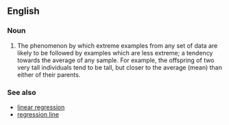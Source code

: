 ==English==

===Noun===
{{en-noun|regressions to the mean|head=[[regression]] [[to]] [[the]] [[mean]]}}

# {{statistics}} The phenomenon by which extreme examples from any set of data are likely to be followed by examples which are less extreme; a tendency towards the average of any sample.  For example, the offspring of two very tall individuals tend to be tall, but closer to the average (mean) than either of their parents.

===See also===
* [[linear regression]]
* [[regression line]]